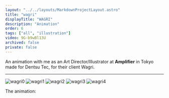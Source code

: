 ```yaml
---
layout: "../../layouts/MarkdownProjectLayout.astro"
title: "wagri"
displayTitle: "WAGRI"
description: "Animation"
order: 6
tags: ["all", "illustration"]
video: 9G-b9wBl13U
archived: false
private: false
---
```


An animation with me as an Art Director/Illustrator at **Amplifier** in Tokyo
made for Dentsu Tec, for their client Wagri.

---


<section>
  <Image src={wagri0} alt="wagri0" />
  <Image src={wagri1} alt="wagri1" />
  <Image src={wagri2} alt="wagri2" />
  <Image src={wagri3} alt="wagri3" />
  <Image src={wagri4} alt="wagri4" />
</section>
<section>
  <p>The animation:</p>
  <YTiframe
    title={frontmatter.title}
    video={frontmatter.video}
    loading="lazy"
  />
</section>
